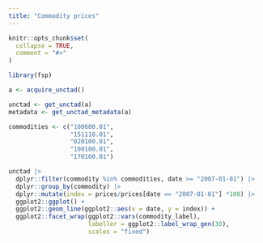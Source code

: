 ```yaml
---
title: "Commodity prices"
---
```


```r
knitr::opts_chunk$set(
  collapse = TRUE,
  comment = "#>"
)
```

```r
library(fsp)

a <- acquire_unctad()

unctad <- get_unctad(a)
metadata <- get_unctad_metadata(a)

commodities <- c("100600.01",
                 "151110.01", 
                 "020100.01",
                 "100100.01", 
                 "170100.01")

unctad |> 
  dplyr::filter(commodity %in% commodities, date >= "2007-01-01") |> 
  dplyr::group_by(commodity) |> 
  dplyr::mutate(index = prices/prices[date == "2007-01-01"] *100) |> 
  ggplot2::ggplot() +
  ggplot2::geom_line(ggplot2::aes(x = date, y = index)) +
  ggplot2::facet_wrap(ggplot2::vars(commodity_label), 
                      labeller = ggplot2::label_wrap_gen(30), 
                      scales = "fixed")
```
